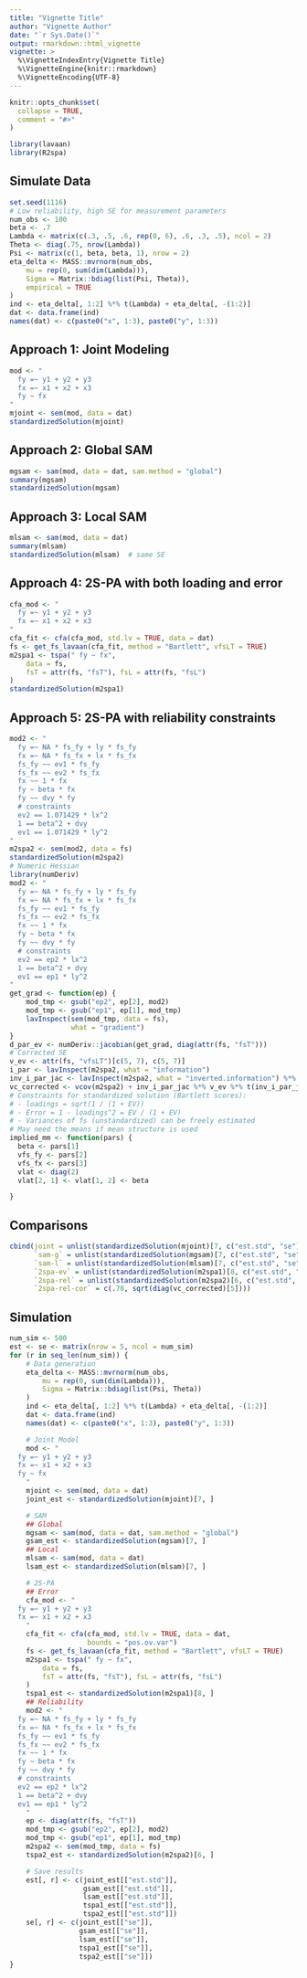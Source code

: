 ```yaml
---
title: "Vignette Title"
author: "Vignette Author"
date: "`r Sys.Date()`"
output: rmarkdown::html_vignette
vignette: >
  %\VignetteIndexEntry{Vignette Title}
  %\VignetteEngine{knitr::rmarkdown}
  %\VignetteEncoding{UTF-8}
---
```


```r
knitr::opts_chunk$set(
  collapse = TRUE,
  comment = "#>"
)
```

```r
library(lavaan)
library(R2spa)
```

## Simulate Data

```r
set.seed(1116)
# Low reliability, high SE for measurement parameters
num_obs <- 100
beta <- .7
Lambda <- matrix(c(.3, .5, .6, rep(0, 6), .6, .3, .5), ncol = 2)
Theta <- diag(.75, nrow(Lambda))
Psi <- matrix(c(1, beta, beta, 1), nrow = 2)
eta_delta <- MASS::mvrnorm(num_obs,
    mu = rep(0, sum(dim(Lambda))),
    Sigma = Matrix::bdiag(list(Psi, Theta)),
    empirical = TRUE
)
ind <- eta_delta[, 1:2] %*% t(Lambda) + eta_delta[, -(1:2)]
dat <- data.frame(ind)
names(dat) <- c(paste0("x", 1:3), paste0("y", 1:3))
```

## Approach 1: Joint Modeling

```r
mod <- "
  fy =~ y1 + y2 + y3
  fx =~ x1 + x2 + x3
  fy ~ fx
"
mjoint <- sem(mod, data = dat)
standardizedSolution(mjoint)
```

## Approach 2: Global SAM

```r
mgsam <- sam(mod, data = dat, sam.method = "global")
summary(mgsam)
standardizedSolution(mgsam)
```

## Approach 3: Local SAM

```r
mlsam <- sam(mod, data = dat)
summary(mlsam)
standardizedSolution(mlsam)  # same SE
```

## Approach 4: 2S-PA with both loading and error

```r
cfa_mod <- "
  fy =~ y1 + y2 + y3
  fx =~ x1 + x2 + x3
"
cfa_fit <- cfa(cfa_mod, std.lv = TRUE, data = dat)
fs <- get_fs_lavaan(cfa_fit, method = "Bartlett", vfsLT = TRUE)
m2spa1 <- tspa(" fy ~ fx",
    data = fs,
    fsT = attr(fs, "fsT"), fsL = attr(fs, "fsL")
)
standardizedSolution(m2spa1)
```

## Approach 5: 2S-PA with reliability constraints

```r
mod2 <- "
  fy =~ NA * fs_fy + ly * fs_fy
  fx =~ NA * fs_fx + lx * fs_fx
  fs_fy ~~ ev1 * fs_fy
  fs_fx ~~ ev2 * fs_fx
  fx ~~ 1 * fx
  fy ~ beta * fx
  fy ~~ dvy * fy
  # constraints
  ev2 == 1.071429 * lx^2
  1 == beta^2 + dvy
  ev1 == 1.071429 * ly^2
"
m2spa2 <- sem(mod2, data = fs)
standardizedSolution(m2spa2)
# Numeric Hessian
library(numDeriv)
mod2 <- "
  fy =~ NA * fs_fy + ly * fs_fy
  fx =~ NA * fs_fx + lx * fs_fx
  fs_fy ~~ ev1 * fs_fy
  fs_fx ~~ ev2 * fs_fx
  fx ~~ 1 * fx
  fy ~ beta * fx
  fy ~~ dvy * fy
  # constraints
  ev2 == ep2 * lx^2
  1 == beta^2 + dvy
  ev1 == ep1 * ly^2
"
get_grad <- function(ep) {
    mod_tmp <- gsub("ep2", ep[2], mod2)
    mod_tmp <- gsub("ep1", ep[1], mod_tmp)
    lavInspect(sem(mod_tmp, data = fs),
               what = "gradient")
}
d_par_ev <- numDeriv::jacobian(get_grad, diag(attr(fs, "fsT")))
# Corrected SE
v_ev <- attr(fs, "vfsLT")[c(5, 7), c(5, 7)]
i_par <- lavInspect(m2spa2, what = "information")
inv_i_par_jac <- lavInspect(m2spa2, what = "inverted.information") %*% d_par_ev
vc_corrected <- vcov(m2spa2) + inv_i_par_jac %*% v_ev %*% t(inv_i_par_jac)
# Constraints for standardized solution (Bartlett scores):
# - loadings = sqrt(1 / (1 + EV))
# - Error = 1 - loadings^2 = EV / (1 + EV)
# - Variances of fs (unstandardized) can be freely estimated
# May need the means if mean structure is used
implied_mm <- function(pars) {
  beta <- pars[1]
  vfs_fy <- pars[2]
  vfs_fx <- pars[3]
  vlat <- diag(2)
  vlat[2, 1] <- vlat[1, 2] <- beta

}
```

## Comparisons

```r
cbind(joint = unlist(standardizedSolution(mjoint)[7, c("est.std", "se")]),
      `sam-g` = unlist(standardizedSolution(mgsam)[7, c("est.std", "se")]),
      `sam-l` = unlist(standardizedSolution(mlsam)[7, c("est.std", "se")]),
      `2spa-ev` = unlist(standardizedSolution(m2spa1)[8, c("est.std", "se")]),
      `2spa-rel` = unlist(standardizedSolution(m2spa2)[6, c("est.std", "se")]),
      `2spa-rel-cor` = c(.70, sqrt(diag(vc_corrected)[5])))
```

## Simulation

```r
num_sim <- 500
est <- se <- matrix(nrow = 5, ncol = num_sim)
for (r in seq_len(num_sim)) {
    # Data generation
    eta_delta <- MASS::mvrnorm(num_obs,
        mu = rep(0, sum(dim(Lambda))),
        Sigma = Matrix::bdiag(list(Psi, Theta))
    )
    ind <- eta_delta[, 1:2] %*% t(Lambda) + eta_delta[, -(1:2)]
    dat <- data.frame(ind)
    names(dat) <- c(paste0("x", 1:3), paste0("y", 1:3))

    # Joint Model
    mod <- "
  fy =~ y1 + y2 + y3
  fx =~ x1 + x2 + x3
  fy ~ fx
    "
    mjoint <- sem(mod, data = dat)
    joint_est <- standardizedSolution(mjoint)[7, ]

    # SAM
    ## Global
    mgsam <- sam(mod, data = dat, sam.method = "global")
    gsam_est <- standardizedSolution(mgsam)[7, ]
    ## Local
    mlsam <- sam(mod, data = dat)
    lsam_est <- standardizedSolution(mlsam)[7, ]

    # 2S-PA
    ## Error
    cfa_mod <- "
  fy =~ y1 + y2 + y3
  fx =~ x1 + x2 + x3
    "
    cfa_fit <- cfa(cfa_mod, std.lv = TRUE, data = dat,
                   bounds = "pos.ov.var")
    fs <- get_fs_lavaan(cfa_fit, method = "Bartlett", vfsLT = TRUE)
    m2spa1 <- tspa(" fy ~ fx",
        data = fs,
        fsT = attr(fs, "fsT"), fsL = attr(fs, "fsL")
    )
    tspa1_est <- standardizedSolution(m2spa1)[8, ]
    ## Reliability
    mod2 <- "
  fy =~ NA * fs_fy + ly * fs_fy
  fx =~ NA * fs_fx + lx * fs_fx
  fs_fy ~~ ev1 * fs_fy
  fs_fx ~~ ev2 * fs_fx
  fx ~~ 1 * fx
  fy ~ beta * fx
  fy ~~ dvy * fy
  # constraints
  ev2 == ep2 * lx^2
  1 == beta^2 + dvy
  ev1 == ep1 * ly^2
    "
    ep <- diag(attr(fs, "fsT"))
    mod_tmp <- gsub("ep2", ep[2], mod2)
    mod_tmp <- gsub("ep1", ep[1], mod_tmp)
    m2spa2 <- sem(mod_tmp, data = fs)
    tspa2_est <- standardizedSolution(m2spa2)[6, ]

    # Save results
    est[, r] <- c(joint_est[["est.std"]],
                  gsam_est[["est.std"]],
                  lsam_est[["est.std"]],
                  tspa1_est[["est.std"]],
                  tspa2_est[["est.std"]])
    se[, r] <- c(joint_est[["se"]],
                 gsam_est[["se"]],
                 lsam_est[["se"]],
                 tspa1_est[["se"]],
                 tspa2_est[["se"]])
}
```